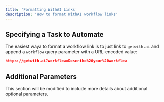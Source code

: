 ```yaml
---
title: 'Formatting WithAI Links'
description: 'How to format WithAI workflow links'
---
```


## Specifying a Task to Automate

The easiest waya to format a workflow link is to just link to `getwith.ai` and append a `workflow` query parameter with a URL-encoded value:

```json
https://getwith.ai?workflow=Describe%20your%20workflow
```
## Additional Parameters

This section will be modified to include more details about additional optional parameters. 


